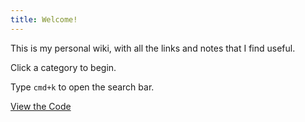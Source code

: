 ```yaml
---
title: Welcome!
---
```


This is my personal wiki, with all the links and notes that I find useful.

Click a category to begin.

Type `cmd+k` to open the search bar.

[View the Code](https://github.com/jones58/Learning-resources)
